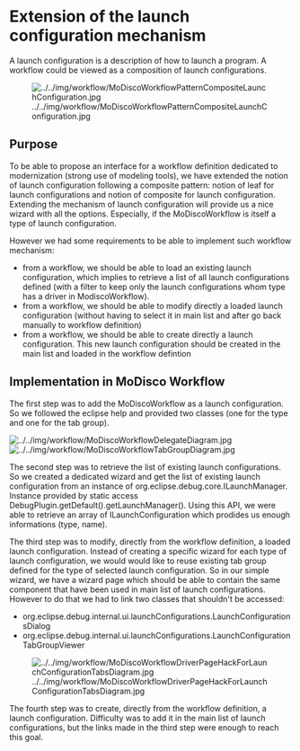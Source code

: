 = Extension of the launch configuration mechanism=

A launch configuration is a description of how to launch a program. A workflow could be viewed as a composition of launch configurations.

[[Image:../../img/workflow/MoDiscoWorkflowPatternCompositeLaunchConfiguration.jpg]]

== Purpose==

To be able to propose an interface for a workflow definition dedicated to modernization (strong use of modeling tools), we have extended the notion of launch configuration following a composite pattern: notion of leaf for launch configurations and notion of composite for launch configuration.
Extending the mechanism of launch configuration will provide us a nice wizard with all the options. Especially, if the MoDiscoWorkflow is itself a type of launch configuration.

However we had some requirements to be able to implement such workflow mechanism:
* from a workflow, we should be able to load an existing launch configuration, which implies to retrieve a list of all launch configurations defined (with a filter to keep only the launch configurations whom type has a driver in ModiscoWorkflow).
* from a workflow, we should be able to modify directly a loaded launch configuration (without having to select it in main list and after go back manually to workflow definition)
* from a workflow, we should be able to create directly a launch configuration. This new launch configuration should be created in the main list and loaded in the workflow defintion

== Implementation in MoDisco Workflow==

The first step was to add the MoDiscoWorkflow as a launch configuration. So we followed the eclipse help and provided two classes (one for the type and one for the tab group).

[[Image:../../img/workflow/MoDiscoWorkflowDelegateDiagram.jpg]]
[[Image:../../img/workflow/MoDiscoWorkflowTabGroupDiagram.jpg]]

The second step was to retrieve the list of existing launch configurations. So we created a dedicated wizard and get the list of existing launch configuration from an instance of org.eclipse.debug.core.ILaunchManager. Instance provided by static access DebugPlugin.getDefault().getLaunchManager(). Using this API, we were able to retrieve an array of ILaunchConfiguration which prodides us enough informations (type, name).

The third step was to modify, directly from the workflow definition, a loaded launch configuration. Instead of creating a specific wizard for each type of launch configuration, we would would like to reuse existing tab group defined for the type of selected launch configuration. So in our simple wizard, we have a wizard page which should be able to contain the same component that have been used in main list of launch configurations.
However to do that we had to link two classes that shouldn't be accessed: 
* org.eclipse.debug.internal.ui.launchConfigurations.LaunchConfigurationsDialog
* org.eclipse.debug.internal.ui.launchConfigurations.LaunchConfigurationTabGroupViewer

[[Image:../../img/workflow/MoDiscoWorkflowDriverPageHackForLaunchConfigurationTabsDiagram.jpg]]

The fourth step was to create, directly from the workflow definition, a launch configuration. Difficulty was to add it in the main list of launch configurations, but the links made in the third step were enough to reach this goal.
